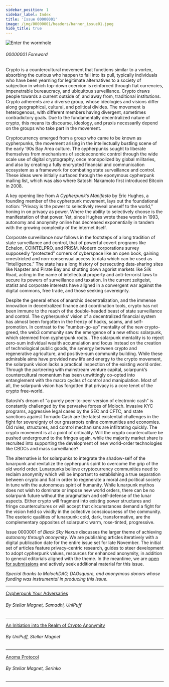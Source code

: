 ```yaml
---
sidebar_position: 1
sidebar_label: Index
title: 'Issue 00000001'
image: /img/00000001/headers/banner_issue01.jpeg
hide_title: true
---
```


![Enter the wormhole](../../img/00000001/coverissue1.jpeg)

###### 00000001 Foreword
Crypto is a countercultural movement that functions similar to a vortex, absorbing the curious who happen to fall into its pull, typically individuals who have been yearning for legitimate alternatives to a society of subjection in which top-down coercion is reinforced through fiat currencies, impenetrable bureaucracy, and ubiquitous surveillance. Crypto draws people towards a current outside of, and away from, traditional institutions. Crypto adherents are a diverse group, whose ideologies and visions differ along geographical, cultural, and political divides. The movement is heterogenous, with different members having divergent, sometimes contradictory goals. Due to the fundamentally decentralized nature of crypto, this means its discourse, ideology, and praxis necessarily depend on the groups who take part in the movement.

Cryptocurrency emerged from a group who came to be known as cypherpunks, the movement arising in the intellectually bustling scene of the early ’90s Bay Area culture. The cypherpunks sought to liberate themselves from mechanisms of socioeconomic control through the wide scale use of digital cryptography, once monopolized by global militaries, and also by creating a fully encrypted financial and communication ecosystem as a framework for combating state surveillance and control. These ideas were initially surfaced through the eponymous cypherpunk mailing list, which was also where Satoshi Nakamoto first introduced Bitcoin in 2008.

A key opening line from *A Cypherpunk’s Manifesto* by Eric Hughes, a founding member of the cypherpunk movement, lays out the foundational notion: “Privacy is the power to selectively reveal oneself to the world,” honing in on privacy as power. Where the ability to selectively choose is the manifestation of that power. Yet, since Hughes wrote these words in 1993, autonomy and anonymity online has decreased exponentially in tandem with the growing complexity of the internet itself.

Corporate surveillance now follows in the footsteps of a long tradition of state surveillance and control, that of powerful covert programs like Echelon, COINTELPRO, and PRISM. Modern corporations survey supposedly “protected” corners of cyberspace like an open book, gaining unrestricted and non-consensual access to data which can be used as “intelligence.” The state has a long history of persecuting data-sharing sites like Napster and Pirate Bay and shutting down agorist markets like Silk Road, acting in the name of intellectual property and anti-terrorist laws to secure its powers of surveillance and taxation. In the current zeitgeist, statist and corporate interests have aligned in a convergent war against the digital commons, free trade, and those seeking sovereignty.

Despite the general ethos of anarchic decentralization, and the immense innovation in decentralized finance and coordination tools, crypto has not been immune to the reach of the double-headed beast of state surveillance and control. The cypherpunks’ vision of a decentralized financial system has almost been forgotten in the frenzy of hacks, scams, and self-promotion. In contrast to the “number-go-up” mentality of the new crypto-greed, the web3 community saw the emergence of a new ethos: solarpunk, which stemmed from cypherpunk roots.. The solarpunk mentality is to reject zero-sum individual wealth accumulation and focus instead on the creation of technological public goods, the synergy between crypto and regenerative agriculture, and positive-sum community building. While these admirable aims have provided new life and energy to the crypto movement, the solarpunk vision lacks a practical inspection of the existing world order. Through the partnering with mainstream venture capital, solarpunk’s countercultural momentum has been unwittingly co-opted into entanglement with the macro cycles of control and manipulation. Most of all, the solarpunk vision has forgotten that privacy is a core tenet of the crypto free-world.

Satoshi’s dream of “a purely peer-to-peer version of electronic cash” is constantly challenged by the pervasive forces of Moloch. Invasive KYC programs, aggressive legal cases by the SEC and CFTC, and state sanctions against Tornado Cash are the latest existential challenges in the fight for sovereignty of our grassroots online communities and economies. Old rules, structures, and control mechanisms are infiltrating quickly. The crypto movement is at a point of criticality. Will the crypto counterculture be pushed underground to the fringes again, while the majority market share is recruited into supporting the development of new world-order technologies like CBDCs and mass surveillance?

The alternative is for solarpunks to integrate the shadow-self of the lunarpunk and revitalize the cypherpunk spirit to overcome the grip of the old world order. Lunarpunks believe cryptocurrency communities need to reclaim anonymity which will be important to establishing a true separation between crypto and fiat in order to regenerate a moral and political society in tune with the autonomous spirit of humanity. While lunarpunk mythos does not wish to dominate or impose new world orders, there can be no solarpunk future without the pragmatism and self-defense of the lunar aspects. Either crypto will fragment into existing power structures and fringe countercultures or will accept that circumstances demand a fight for the vision held so vividly in the collective consciousness of the community. The esoteric qualities of lunarpunk: cold, dark, transformative, are the complementary opposites of solarpunk: warm, rose-tinted, progressive.

Issue 0000001 of *Black Sky Nexus* discusses the larger theme of achieving *autonomy through anonymity*. We are publishing articles iteratively with a digital publication date for the entire issue set for late November. The initial set of articles feature privacy-centric research, guides to steer development to adopt cypherpunk values, resources for enhanced anonymity, in addition to general editorials aligned with the theme. In the meantime, we are [open for submissions](/zine/00000001/call-for-submissions) and actively seek additional material for this issue.
 
*Special thanks to MolochDAO, DAOsquare, and anonymous donors whose funding was instrumental in producing this issue.*

--- 
<span class="zine-index"><a href="../../zine/00000001/cypherpunk-dev-guide">Cypherpunk Your Adversaries</a></span>

###### By Stellar Magnet, Samadhi, UniPuff
---
<span class="zine-index"><a href="../../zine/00000001/anon-guide">An Initiation into the Realm of Crypto Anonymity</a></span>

###### By UniPuff, Stellar Magnet
--- 
<span class="zine-index"><a href="../../zine/00000001/anoma-protocol">Anoma Protocol</a></span>

###### By Stellar Magnet, Serinko
--- 